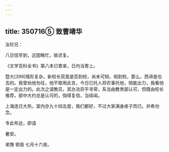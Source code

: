 ```yaml
---
---
---
```

title: 350716⑤ 致曹靖华
---




汝珍兄：

八日信早到，近因略忙，故迟复。

《文学百科全书》第八本已寄来，日内当寄上。

暨大[399]情形复杂，新校长究竟是否到校，尚未可知，倘到校，那么，西谛是也去的。我曾劝他勿往，他不取用此言。今日已托人将农事托他，倘能出力，我看他是一定出力的。此次之请教员，其办法异乎寻常，系当由教育部认可，但既由校长推荐，部中大约总是认可的，倘得复信，当续闻。

上海连日大热，室内亦九十四五度，我们都好，不过大家满身痱子而已。并希勿念。

专此布达，即请

暑安。

弟豫 顿首 七月十六夜。